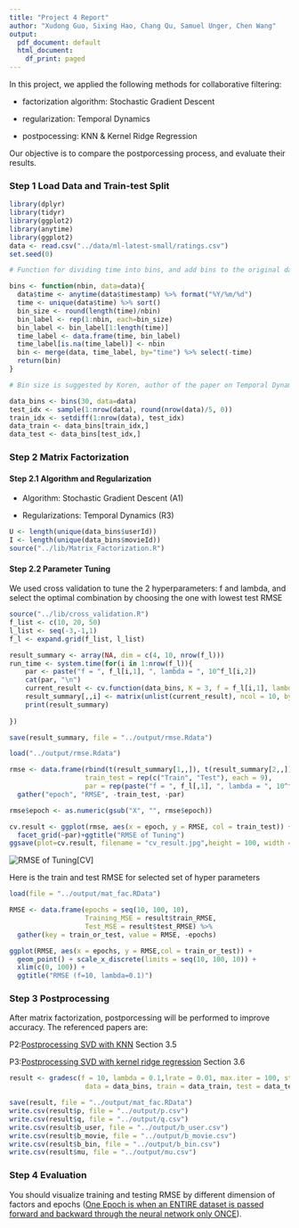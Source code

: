 ```yaml
---
title: "Project 4 Report"
author: "Xudong Guo, Sixing Hao, Chang Qu, Samuel Unger, Chen Wang"
output:
  pdf_document: default
  html_document:
    df_print: paged
---
```


In this project, we applied the following methods for collaborative filtering:

- factorization algorithm: Stochastic Gradient Descent

- regularization: Temporal Dynamics

- postpocessing: KNN & Kernel Ridge Regression

Our objective is to compare the postporcessing process, and evaluate their results.

### Step 1 Load Data and Train-test Split
```r
library(dplyr)
library(tidyr)
library(ggplot2)
library(anytime)
library(ggplot2)
data <- read.csv("../data/ml-latest-small/ratings.csv")
set.seed(0)

# Function for dividing time into bins, and add bins to the original data 

bins <- function(nbin, data=data){
  data$time <- anytime(data$timestamp) %>% format("%Y/%m/%d")
  time <- unique(data$time) %>% sort()
  bin_size <- round(length(time)/nbin)
  bin_label <- rep(1:nbin, each=bin_size)
  bin_label <- bin_label[1:length(time)]
  time_label <- data.frame(time, bin_label)
  time_label[is.na(time_label)] <- nbin
  bin <- merge(data, time_label, by="time") %>% select(-time)
  return(bin)
}

# Bin size is suggested by Koren, author of the paper on Temporal Dynamics

data_bins <- bins(30, data=data) 
test_idx <- sample(1:nrow(data), round(nrow(data)/5, 0))
train_idx <- setdiff(1:nrow(data), test_idx)
data_train <- data_bins[train_idx,]
data_test <- data_bins[test_idx,]
```

### Step 2 Matrix Factorization

#### Step 2.1 Algorithm and Regularization

- Algorithm: Stochastic Gradient Descent (A1)

- Regularizations: Temporal Dynamics (R3)

```r
U <- length(unique(data_bins$userId))
I <- length(unique(data_bins$movieId))
source("../lib/Matrix_Factorization.R")
```


#### Step 2.2 Parameter Tuning

We used cross validation to tune the 2 hyperparameters: f and lambda, and select the optimal combination by choosing the one with lowest test RMSE

```r
source("../lib/cross_validation.R")
f_list <- c(10, 20, 50)
l_list <- seq(-3,-1,1)
f_l <- expand.grid(f_list, l_list)
```

```r
result_summary <- array(NA, dim = c(4, 10, nrow(f_l))) 
run_time <- system.time(for(i in 1:nrow(f_l)){
    par <- paste("f = ", f_l[i,1], ", lambda = ", 10^f_l[i,2])
    cat(par, "\n")
    current_result <- cv.function(data_bins, K = 3, f = f_l[i,1], lambda = 10^f_l[i,2])
    result_summary[,,i] <- matrix(unlist(current_result), ncol = 10, byrow = T) 
    print(result_summary)
  
})

save(result_summary, file = "../output/rmse.Rdata")
```

```r
load("../output/rmse.Rdata")

rmse <- data.frame(rbind(t(result_summary[1,,]), t(result_summary[2,,])), 
                   train_test = rep(c("Train", "Test"), each = 9), 
                   par = rep(paste("f = ", f_l[,1], ", lambda = ", 10^f_l[,2]), times = 2)) %>%
  gather("epoch", "RMSE", -train_test, -par)

rmse$epoch <- as.numeric(gsub("X", "", rmse$epoch))

cv.result <- ggplot(rmse, aes(x = epoch, y = RMSE, col = train_test)) + geom_point() + 
  facet_grid(~par)+ggtitle("RMSE of Tuning")
ggsave(plot=cv.result, filename = "cv_result.jpg",height = 100, width = 400, units="mm")
```

![RMSE of Tuning](./cv_result.jpg)[CV]

Here is the train and test RMSE for selected set of hyper parameters

```r
load(file = "../output/mat_fac.RData")

RMSE <- data.frame(epochs = seq(10, 100, 10), 
                   Training_MSE = result$train_RMSE, 
                   Test_MSE = result$test_RMSE) %>% 
  gather(key = train_or_test, value = RMSE, -epochs)

ggplot(RMSE, aes(x = epochs, y = RMSE,col = train_or_test)) + 
  geom_point() + scale_x_discrete(limits = seq(10, 100, 10)) + 
  xlim(c(0, 100)) + 
  ggtitle("RMSE (f=10, lambda=0.1)")
```

### Step 3 Postprocessing

After matrix factorization, postporcessing will be performed to improve accuracy.
The referenced papers are:

P2:[Postprocessing SVD with KNN](./paper/P2 Improving regularized singular value decomposition for collaborative filtering .pdf) Section 3.5

P3:[Postprocessing SVD with kernel ridge regression](./paper/P2 Improving regularized singular value decomposition for collaborative filtering .pdf) Section 3.6

```r
result <- gradesc(f = 10, lambda = 0.1,lrate = 0.01, max.iter = 100, stopping.deriv = 0.01,
                   data = data_bins, train = data_train, test = data_test)

save(result, file = "../output/mat_fac.RData")
write.csv(result$p, file = "../output/p.csv")
write.csv(result$q, file = "../output/q.csv")
write.csv(result$b_user, file = "../output/b_user.csv")
write.csv(result$b_movie, file = "../output/b_movie.csv")
write.csv(result$b_bin, file = "../output/b_bin.csv")
write.csv(result$mu, file = "../output/mu.csv")
```


### Step 4 Evaluation
You should visualize training and testing RMSE by different dimension of factors and epochs ([One Epoch is when an ENTIRE dataset is passed forward and backward through the neural network only ONCE](https://towardsdatascience.com/epoch-vs-iterations-vs-batch-size-4dfb9c7ce9c9)). 


